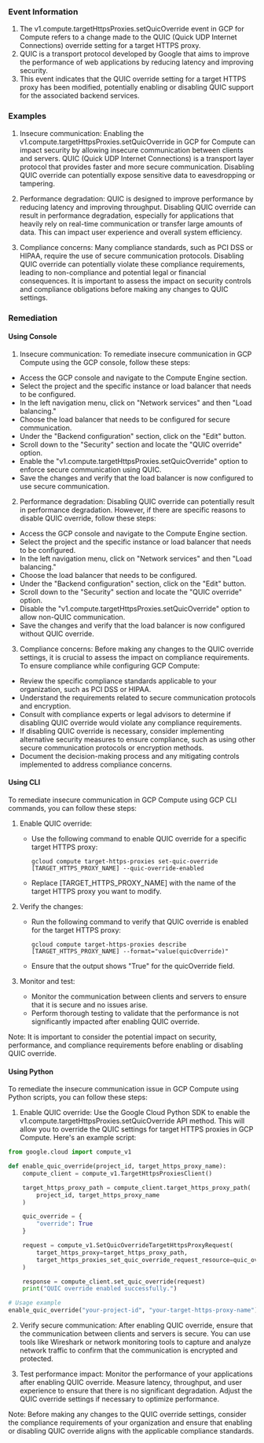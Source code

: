 
### Event Information

1. The v1.compute.targetHttpsProxies.setQuicOverride event in GCP for Compute refers to a change made to the QUIC (Quick UDP Internet Connections) override setting for a target HTTPS proxy.
2. QUIC is a transport protocol developed by Google that aims to improve the performance of web applications by reducing latency and improving security.
3. This event indicates that the QUIC override setting for a target HTTPS proxy has been modified, potentially enabling or disabling QUIC support for the associated backend services.


### Examples

1. Insecure communication: Enabling the v1.compute.targetHttpsProxies.setQuicOverride in GCP for Compute can impact security by allowing insecure communication between clients and servers. QUIC (Quick UDP Internet Connections) is a transport layer protocol that provides faster and more secure communication. Disabling QUIC override can potentially expose sensitive data to eavesdropping or tampering.

2. Performance degradation: QUIC is designed to improve performance by reducing latency and improving throughput. Disabling QUIC override can result in performance degradation, especially for applications that heavily rely on real-time communication or transfer large amounts of data. This can impact user experience and overall system efficiency.

3. Compliance concerns: Many compliance standards, such as PCI DSS or HIPAA, require the use of secure communication protocols. Disabling QUIC override can potentially violate these compliance requirements, leading to non-compliance and potential legal or financial consequences. It is important to assess the impact on security controls and compliance obligations before making any changes to QUIC settings.

### Remediation

#### Using Console

1. Insecure communication: To remediate insecure communication in GCP Compute using the GCP console, follow these steps:

- Access the GCP console and navigate to the Compute Engine section.
- Select the project and the specific instance or load balancer that needs to be configured.
- In the left navigation menu, click on "Network services" and then "Load balancing."
- Choose the load balancer that needs to be configured for secure communication.
- Under the "Backend configuration" section, click on the "Edit" button.
- Scroll down to the "Security" section and locate the "QUIC override" option.
- Enable the "v1.compute.targetHttpsProxies.setQuicOverride" option to enforce secure communication using QUIC.
- Save the changes and verify that the load balancer is now configured to use secure communication.

2. Performance degradation: Disabling QUIC override can potentially result in performance degradation. However, if there are specific reasons to disable QUIC override, follow these steps:

- Access the GCP console and navigate to the Compute Engine section.
- Select the project and the specific instance or load balancer that needs to be configured.
- In the left navigation menu, click on "Network services" and then "Load balancing."
- Choose the load balancer that needs to be configured.
- Under the "Backend configuration" section, click on the "Edit" button.
- Scroll down to the "Security" section and locate the "QUIC override" option.
- Disable the "v1.compute.targetHttpsProxies.setQuicOverride" option to allow non-QUIC communication.
- Save the changes and verify that the load balancer is now configured without QUIC override.

3. Compliance concerns: Before making any changes to the QUIC override settings, it is crucial to assess the impact on compliance requirements. To ensure compliance while configuring GCP Compute:

- Review the specific compliance standards applicable to your organization, such as PCI DSS or HIPAA.
- Understand the requirements related to secure communication protocols and encryption.
- Consult with compliance experts or legal advisors to determine if disabling QUIC override would violate any compliance requirements.
- If disabling QUIC override is necessary, consider implementing alternative security measures to ensure compliance, such as using other secure communication protocols or encryption methods.
- Document the decision-making process and any mitigating controls implemented to address compliance concerns.

#### Using CLI

To remediate insecure communication in GCP Compute using GCP CLI commands, you can follow these steps:

1. Enable QUIC override:
   - Use the following command to enable QUIC override for a specific target HTTPS proxy:
     ```
     gcloud compute target-https-proxies set-quic-override [TARGET_HTTPS_PROXY_NAME] --quic-override-enabled
     ```
   - Replace [TARGET_HTTPS_PROXY_NAME] with the name of the target HTTPS proxy you want to modify.

2. Verify the changes:
   - Run the following command to verify that QUIC override is enabled for the target HTTPS proxy:
     ```
     gcloud compute target-https-proxies describe [TARGET_HTTPS_PROXY_NAME] --format="value(quicOverride)"
     ```
   - Ensure that the output shows "True" for the quicOverride field.

3. Monitor and test:
   - Monitor the communication between clients and servers to ensure that it is secure and no issues arise.
   - Perform thorough testing to validate that the performance is not significantly impacted after enabling QUIC override.

Note: It is important to consider the potential impact on security, performance, and compliance requirements before enabling or disabling QUIC override.

#### Using Python

To remediate the insecure communication issue in GCP Compute using Python scripts, you can follow these steps:

1. Enable QUIC override: Use the Google Cloud Python SDK to enable the v1.compute.targetHttpsProxies.setQuicOverride API method. This will allow you to override the QUIC settings for target HTTPS proxies in GCP Compute. Here's an example script:

```python
from google.cloud import compute_v1

def enable_quic_override(project_id, target_https_proxy_name):
    compute_client = compute_v1.TargetHttpsProxiesClient()

    target_https_proxy_path = compute_client.target_https_proxy_path(
        project_id, target_https_proxy_name
    )

    quic_override = {
        "override": True
    }

    request = compute_v1.SetQuicOverrideTargetHttpsProxyRequest(
        target_https_proxy=target_https_proxy_path,
        target_https_proxies_set_quic_override_request_resource=quic_override
    )

    response = compute_client.set_quic_override(request)
    print("QUIC override enabled successfully.")

# Usage example
enable_quic_override("your-project-id", "your-target-https-proxy-name")
```

2. Verify secure communication: After enabling QUIC override, ensure that the communication between clients and servers is secure. You can use tools like Wireshark or network monitoring tools to capture and analyze network traffic to confirm that the communication is encrypted and protected.

3. Test performance impact: Monitor the performance of your applications after enabling QUIC override. Measure latency, throughput, and user experience to ensure that there is no significant degradation. Adjust the QUIC override settings if necessary to optimize performance.

Note: Before making any changes to the QUIC override settings, consider the compliance requirements of your organization and ensure that enabling or disabling QUIC override aligns with the applicable compliance standards.

